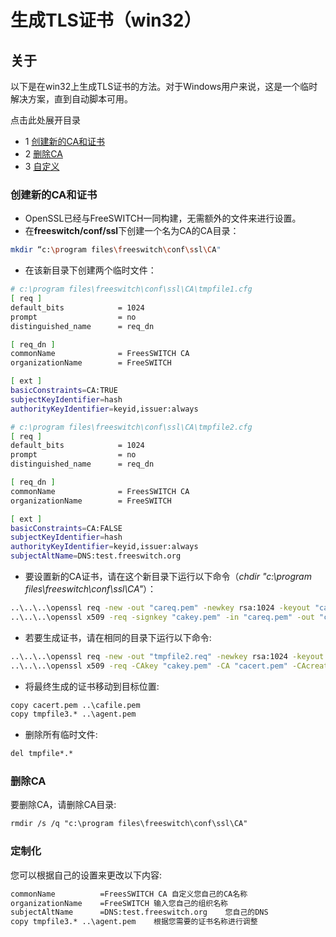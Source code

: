 # 生成TLS证书（win32）

## 关于

以下是在win32上生成TLS证书的方法。对于Windows用户来说，这是一个临时解决方案，直到自动脚本可用。

点击此处展开目录

* 1 [创建新的CA和证书](#创建新的ca和证书)
* 2 [删除CA](#-freeswitch--生成tls证书-win32-)
* 3 [自定义](#-freeswitch--生成tls证书-win32-)

### 创建新的CA和证书

* OpenSSL已经与FreeSWITCH一同构建，无需额外的文件来进行设置。
* 在**freeswitch/conf/ssl**下创建一个名为CA的CA目录：

```bash
mkdir “c:\program files\freeswitch\conf\ssl\CA"
```

* 在该新目录下创建两个临时文件：

```bash
# c:\program files\freeswitch\conf\ssl\CA\tmpfile1.cfg
[ req ]
default_bits            = 1024
prompt                  = no
distinguished_name      = req_dn

[ req_dn ]
commonName              = FreesSWITCH CA
organizationName	    = FreeSWITCH

[ ext ]
basicConstraints=CA:TRUE
subjectKeyIdentifier=hash
authorityKeyIdentifier=keyid,issuer:always
```

```bash
# c:\program files\freeswitch\conf\ssl\CA\tmpfile2.cfg
[ req ]
default_bits            = 1024
prompt                  = no
distinguished_name      = req_dn

[ req_dn ]
commonName              = FreesSWITCH CA
organizationName	    = FreeSWITCH

[ ext ]
basicConstraints=CA:FALSE
subjectKeyIdentifier=hash
authorityKeyIdentifier=keyid,issuer:always
subjectAltName=DNS:test.freeswitch.org 
```

* 要设置新的CA证书，请在这个新目录下运行以下命令（_chdir "c:\\program files\\freeswitch\\conf\\ssl\\CA"_）：

```bash
..\..\..\openssl req -new -out "careq.pem" -newkey rsa:1024 -keyout "cakey.pem" -config "tmpfile1.cfg" -nodes -sha1
..\..\..\openssl x509 -req -signkey "cakey.pem" -in "careq.pem" -out "cacert.pem" -extfile "tmpfile1.cfg" -extensions ext -days 365 -sha1
```

* 若要生成证书，请在相同的目录下运行以下命令:

```bash
..\..\..\openssl req -new -out "tmpfile2.req" -newkey rsa:1024 -keyout "tmpfile3.key" -config "tmpfile2.cfg" -nodes -sha1
..\..\..\openssl x509 -req -CAkey "cakey.pem" -CA "cacert.pem" -CAcreateserial -in "tmpfile2.req" -out "tmpfile3.crt" -extfile "tmpfile2.cfg" -extensions ext -days 365 -sha1
```

* 将最终生成的证书移动到目标位置:

```xml
copy cacert.pem ..\cafile.pem
copy tmpfile3.* ..\agent.pem
```

* 删除所有临时文件:

```xml
del tmpfile*.*
```

### 删除CA

要删除CA，请删除CA目录:

```xml
rmdir /s /q "c:\program files\freeswitch\conf\ssl\CA"
```

### 定制化

您可以根据自己的设置来更改以下内容:

```xml
commonName		    =FreesSWITCH CA	自定义您自己的CA名称
organizationName	=FreeSWITCH	输入您自己的组织名称
subjectAltName		=DNS:test.freeswitch.org	您自己的DNS
copy tmpfile3.* ..\agent.pem	根据您需要的证书名称进行调整
```